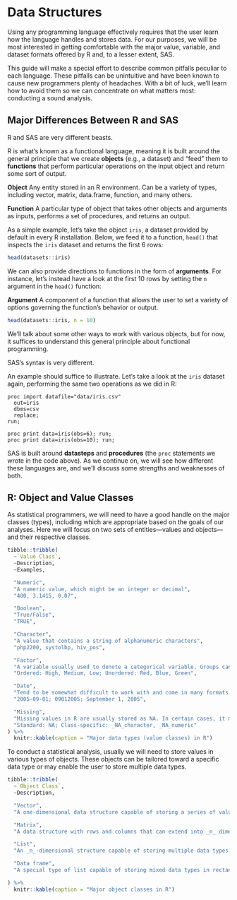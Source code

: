 # Data Structures

Using any programming language effectively requires that the user learn how the language handles and stores data. For our purposes, we will be most interested in getting comfortable with the major value, variable, and dataset formats offered by R and, to a lesser extent, SAS.

This guide will make a special effort to describe common pitfalls peculiar to each language. These pitfalls can be unintuitive and have been known to cause new programmers plenty of headaches. With a bit of luck, we'll learn how to avoid them so we can concentrate on what matters most: conducting a sound analysis.

## Major Differences Between R and SAS

R and SAS are very different beasts.

R is what's known as a functional language, meaning it is built around the general principle that we create **objects** (e.g., a dataset) and "feed" them to **functions** that perform particular operations on the input object and return some sort of output.

<span class="marginnote definition">
**Object**
Any entity stored in an R environment. Can be a variety of types, including vector, matrix, data.frame, function, and many others.
</span>

<span class="marginnote definition">
**Function**
A particular type of object that takes other objects and arguments as inputs, performs a set of procedures, and returns an output.
</span>

As a simple example, let's take the object `iris`, a dataset provided by default in every R installation. Below, we feed it to a function, `head()` that inspects the `iris` dataset and returns the first 6 rows:

```r
head(datasets::iris)
```

We can also provide directions to functions in the form of **arguments**. For instance, let's instead have a look at the first 10 rows by setting the `n` argument in the `head()` function:

<span class="marginnote definition">
**Argument**
A component of a function that allows the user to set a variety of options governing the function's behavior or output.
</span>

```r
head(datasets::iris, n = 10)
```

We'll talk about some other ways to work with various objects, but for now, it suffices to understand this general principle about functional programming.

SAS's syntax is very different.

An example should suffice to illustrate. Let's take a look at the `iris` dataset again, performing the same two operations as we did in R:

```sas
proc import datafile="data/iris.csv"
  out=iris
  dbms=csv
  replace;
run;

proc print data=iris(obs=6); run;
proc print data=iris(obs=10); run;
```

SAS is built around **datasteps** and **procedures** (the `proc` statements we wrote in the code above). As we continue on, we will see how different these languages are, and we'll discuss some strengths and weaknesses of both.

## R: Object and Value Classes

As statistical programmers, we will need to have a good handle on the major classes (types), including which are appropriate based on the goals of our analyses. Here we will focus on two sets of entities---values and objects---and their respective classes.

```r
tibble::tribble(
  ~`Value Class`,
  ~Description,
  ~Examples,

  "Numeric",
  "A numeric value, which might be an integer or decimal",
  "400, 3.1415, 0.07",

  "Boolean",
  "True/False",
  "TRUE",

  "Character",
  "A value that contains a string of alphanumeric characters",
  "php2200, systolbp, hiv_pos",

  "Factor",
  "A variable usually used to denote a categorical variable. Groups can be ordered or unordered, but each is assigned an invisible numeric value.",
  "Ordered: High, Medium, Low; Unordered: Red, Blue, Green",

  "Date",
  "Tend to be somewhat difficult to work with and come in many formats. Later, we will focus specifically on manipulating, analyzing, and displaying dates.",
  "2005-09-01; 09012005; September 1, 2005",

  "Missing",
  "Missing values in R are usually stored as NA. In certain cases, it may be advisable to specify the class of the missing value.",
  "Standard: NA; Class-specific: _NA_character, _NA_numeric"
) %>%
  knitr::kable(caption = "Major data types (value classes) in R")
```

To conduct a statistical analysis, usually we will need to store values in various types of objects. These objects can be tailored toward a specific data type or may enable the user to store multiple data types.


```r
tibble::tribble(
  ~`Object Class`,
  ~Description,

  "Vector",
  "A one-dimensional data structure capable of storing a series of values regardless of class.",

  "Matrix",
  "A data structure with rows and columns that can extend into _n_ dimensions. Matrices are able to store only one data type at a time. For example, all stored values in a numeric matrix would be numeric.",

  "List",
  "An _n_-dimensional structure capable of storing multiple data types and objects in complex ways.",

  "Data frame",
  "A special type of list capable of storing mixed data types in rectangular format. Data.frames are what we probably think of when imagining a dataset from a trial or observational study. We will have a look at some subtypes of data.frames such as data.tables and tibbles later in the guide."

) %>%
  knitr::kable(caption = "Major object classes in R")
```
